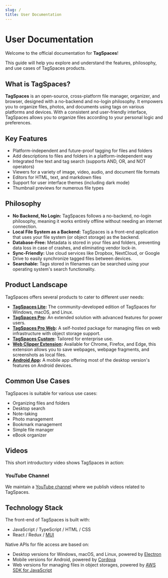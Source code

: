 ```yaml
---
slug: /
title: User Documentation
---
```



# User Documentation

Welcome to the official documentation for **TagSpaces**! 

This guide will help you explore and understand the features, philosophy, and use cases of TagSpaces products.

## What is TagSpaces?

**TagSpaces** is an open-source, cross-platform file manager, organizer, and browser, designed with a no-backend and no-login philosophy. It empowers you to organize files, photos, and documents using tags on various platforms and devices. With a consistent and user-friendly interface, TagSpaces allows you to organize files according to your personal logic and preferences.


<FullScreenImage
caption="TagSpaces Screenshot"
src="/media/home-screen.avif"
/>

## Key Features

- Platform-independent and future-proof tagging for files and folders
- Add descriptions to files and folders in a platform-independent way
- Integrated free text and tag search (supports AND, OR, and NOT operators)
- Viewers for a variety of image, video, audio, and document file formats
- Editors for HTML, text, and markdown files
- Support for user interface themes (including dark mode)
- Thumbnail previews for numerous file types

## Philosophy

- **No Backend, No Login:** TagSpaces follows a no-backend, no-login philosophy, meaning it works entirely offline without needing an internet connection.
- **Local File System as a Backend:** TagSpaces is a front-end application that uses your file system (or object storage) as the backend.
- **Database-Free:** Metadata is stored in your files and folders, preventing data loss in case of crashes, and eliminating vendor lock-in.
- **Sync-Friendly:** Use cloud services like Dropbox, NextCloud, or Google Drive to easily synchronize tagged files between devices.
- **Searchable:** Tags stored in filenames can be searched using your operating system's search functionality.

## Product Landscape
TagSpaces offers several products to cater to different user needs:
- **[TagSpaces Lite](https://www.tagspaces.org/products/lite/):** The community-developed edition of TagSpaces for Windows, macOS, and Linux.
- **[TagSpaces Pro](https://www.tagspaces.org/products/pro/):** An extended solution with advanced features for power users.
- **[TagSpaces Pro Web](https://www.tagspaces.org/products/proweb/):** A self-hosted package for managing files on web infrastructure with object storage support.
- **[TagSpaces Custom](https://www.tagspaces.org/products/enterprise/):** Tailored for enterprise use.
- **[Web Clipper Extension](https://www.tagspaces.org/products/webclipper/):** Available for Chrome, Firefox, and Edge, this extension allows you to save webpages, webpage fragments, and screenshots as local files.
- **[Android App](https://www.tagspaces.org/downloads/):** A mobile app offering most of the desktop version's features on Android devices.

## Common Use Cases

TagSpaces is suitable for various use cases:
- Organizing files and folders
- Desktop search
- Note-taking
- Photo management
- Bookmark management
- Simple file manager
- eBook organizer

## Videos

This short introductory video shows TagSpaces in action:

<CenteredVideo
    caption="General TagSpaces Introduction"
    src="https://www.tagspaces.org/content/v6/tagspaces-lite-demo.mp4"
    posterUrl="https://www.tagspaces.org/content/v6/tagspaces-lite-demo.avif"
    maxWidth="100%"
    autoPlay
    showCaption
/>

### YouTube Channel

We maintain a [YouTube channel](https://www.youtube.com/channel/UCzfSaeg-7mpt96UI97zwbfQ) where we publish videos related to TagSpaces.

## Technology Stack

The front-end of TagSpaces is built with:

- JavaScript / TypeScript / HTML / CSS
- React / Redux / [MUI](https://mui.com/material-ui/)

Native APIs for file access are based on:

- Desktop versions for Windows, macOS, and Linux, powered by [Electron](https://www.electronjs.org/)
- Mobile versions for Android, powered by [Cordova](https://cordova.apache.org/)
- Web versions for managing files in object storages, powered by [AWS SDK for JavaScript](https://aws.amazon.com/sdk-for-javascript/)

